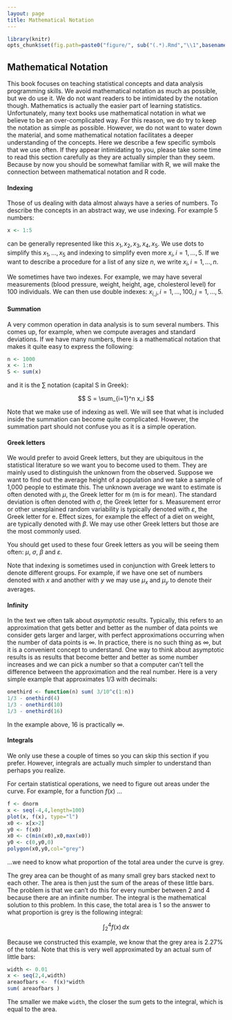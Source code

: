 ```yaml
---
layout: page
title: Mathematical Notation
---
```



```r
library(knitr)
opts_chunk$set(fig.path=paste0("figure/", sub("(.*).Rmd","\\1",basename(knitr:::knit_concord$get('infile'))), "-"))
```

## Mathematical Notation

This book focuses on teaching statistical concepts and data analysis programming skills. We avoid mathematical notation as much as possible, but we do use it.  We do not want readers to be intimidated by the notation though. Mathematics is actually the easier part of learning statistics. Unfortunately, many text books use mathematical notation in what we believe to be an over-complicated way. For this reason, we do try to keep the notation as simple as possible. However, we do not want to water down the material, and some mathematical notation facilitates a deeper understanding of the concepts. Here we describe a few specific symbols that we use often. If they appear intimidating to you, please take some time to read this section carefully as they are actually simpler than they seem. Because by now you should be somewhat familiar with R, we will make the connection between mathematical notation and R code.


#### Indexing

Those of us dealing with data almost always have a series of numbers. To describe the concepts in an abstract way, we use indexing. For example 5 numbers:

```r
x <- 1:5
```

can be generally represented like this $x_1, x_2, x_3, x_4, x_5$. We use dots to simplify this $x_1,\dots,x_5$ and indexing to simplify even more $x_i, i=1,\dots,5$. If we want to describe a procedure for a list of any size $n$, we write $x_i, i=1,\dots,n$. 

We sometimes have two indexes. For example, we may have several measurements (blood pressure, weight, height, age, cholesterol level) for 100 individuals. We can then use double indexes: $x_{i,j}, i=1,\dots,100, j=1,\dots,5$. 


#### Summation

A very common operation in data analysis is to sum several numbers. This comes up, for example, when we compute averages and standard deviations. If we have many numbers, there is a mathematical notation that makes it quite easy to express the following:

```r
n <- 1000
x <- 1:n
S <- sum(x)
```

and it is the $\sum$ notation (capital S in Greek):

$$
S = \sum_{i=1}^n x_i
$$

Note that we make use of indexing as well. We will see that what is included inside the summation can become quite complicated. However, the summation part should not confuse you as it is a simple operation.

#### Greek letters

We would prefer to avoid Greek letters, but they are ubiquitous in the statistical literature so we want you to become used to them. They are mainly used to distinguish the unknown from the observed. Suppose we want to find out the average height of a population and we take a sample of 1,000 people to estimate this. The unknown average we want to estimate is often denoted with $\mu$, the Greek letter for m (m is for mean). The standard deviation is often denoted with $\sigma$, the Greek letter for s. Measurement error or other unexplained random variability is typically denoted with $\varepsilon$, the Greek letter for e. Effect sizes, for example the effect of a diet on weight, are typically denoted with $\beta$. We may use other Greek letters but those are the most commonly used. 

You should get used to these four Greek letters as you will be seeing them often: $\mu$, $\sigma$, $\beta$ and $\varepsilon$. 

Note that indexing is sometimes used in conjunction with Greek letters to denote different groups. For example, if we have one set of numbers denoted with $x$ and another with $y$ we may use $\mu_x$ and $\mu_y$ to denote their averages.

#### Infinity

In the text we often talk about _asymptotic_ results. Typically, this refers to an approximation that gets better and better as the number of data points we consider gets larger and larger, with perfect approximations occurring when the number of data points is $\infty$. In practice, there is no such thing as $\infty$, but it is a convenient concept to understand. One way to think about asymptotic results is as results that become better and better as some number increases and we can pick a number so that a computer can't tell the difference between the approximation and the real number. Here is a very simple example that approximates 1/3 with decimals:

```r
onethird <- function(n) sum( 3/10^c(1:n))
1/3 - onethird(4)
1/3 - onethird(10)
1/3 - onethird(16)
```

In the example above, 16 is practically $\infty$.




#### Integrals

We only use these a couple of times so you can skip this section if you prefer. However, integrals are actually much simpler to understand than perhaps you realize. 

For certain statistical operations, we need to figure out areas under the curve. For example, for a function $f(x)$ ... 

```r
f <- dnorm
x <- seq(-4,4,length=100)
plot(x, f(x), type="l")
x0 <- x[x>2]
y0 <- f(x0)
x0 <- c(min(x0),x0,max(x0))
y0 <- c(0,y0,0)
polygon(x0,y0,col="grey")
```

...we need to know what proportion of the total area under the curve is grey. 

The grey area can be thought of as many small grey bars stacked next to each other. The area is then just the sum of the areas of these little bars. The problem is that we can't do this for every number between 2 and 4 because there are an infinite number. The integral is the mathematical solution to this problem. In this case, the total area is 1 so the answer to what proportion is grey is the following integral:

$$
\int_2^4 f(x) \, dx
$$

Because we constructed this example, we know that the grey area is 2.27% of the total. Note that this is very well approximated by an actual sum of little bars:

```r
width <- 0.01
x <- seq(2,4,width)
areaofbars <-  f(x)*width
sum( areaofbars )
```

The smaller we make `width`, the closer the sum gets to the integral, which is equal to the area.












